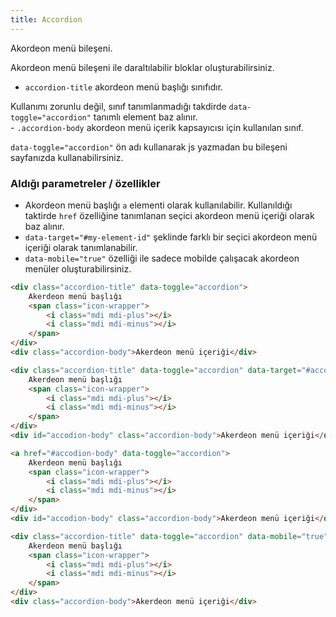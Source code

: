 ```yaml
---
title: Accordion
---
```

Akordeon menü bileşeni.

Akordeon menü bileşeni ile daraltılabilir bloklar oluşturabilirsiniz.

- <code>accordion-title</code> akordeon menü başlığı sınıfıdır.
<div class="fst-italic">
    Kullanımı zorunlu değil, sınıf tanımlanmadığı takdirde <code>data-toggle="accordion"</code> tanımlı element baz alınır.
</div>
- <code>.accordion-body</code> akordeon menü içerik kapsayıcısı için kullanılan sınıf.

<code>data-toggle="accordion"</code> ön adı kullanarak js yazmadan bu bileşeni sayfanızda kullanabilirsiniz.

### Aldığı parametreler / özellikler

* Akordeon menü başlığı <code>a</code> elementi olarak kullanılabilir. Kullanıldığı taktirde <code>href</code> özelliğine tanımlanan seçici akordeon menü içeriği olarak baz alınır.
* <code>data-target="#my-element-id"</code> şeklinde farklı bir seçici akordeon menü içeriği olarak tanımlanabilir.
* <code>data-mobile="true"</code> özelliği ile sadece mobilde çalışacak akordeon menüler oluşturabilirsiniz.

```html title="Örnek kullanımı - 1"
<div class="accordion-title" data-toggle="accordion">
    Akerdeon menü başlığı
    <span class="icon-wrapper">
        <i class="mdi mdi-plus"></i>
        <i class="mdi mdi-minus"></i>
    </span>
</div>
<div class="accordion-body">Akerdeon menü içeriği</div>
```

```html title="Örnek kullanımı - 2"
<div class="accordion-title" data-toggle="accordion" data-target="#accodion-body">
    Akerdeon menü başlığı
    <span class="icon-wrapper">
        <i class="mdi mdi-plus"></i>
        <i class="mdi mdi-minus"></i>
    </span>
</div>
<div id="accodion-body" class="accordion-body">Akerdeon menü içeriği</div>
```

```html title="Örnek kullanımı - 3"
<a href="#accodion-body" data-toggle="accordion">
    Akerdeon menü başlığı
    <span class="icon-wrapper">
        <i class="mdi mdi-plus"></i>
        <i class="mdi mdi-minus"></i>
    </span>
</div>
<div id="accodion-body" class="accordion-body">Akerdeon menü içeriği</div>
```

```html title="Mobilde çalışacak akordeon menü örnek kullanımı"
<div class="accordion-title" data-toggle="accordion" data-mobile="true">
    Akerdeon menü başlığı
    <span class="icon-wrapper">
        <i class="mdi mdi-plus"></i>
        <i class="mdi mdi-minus"></i>
    </span>
</div>
<div class="accordion-body">Akerdeon menü içeriği</div>
```
